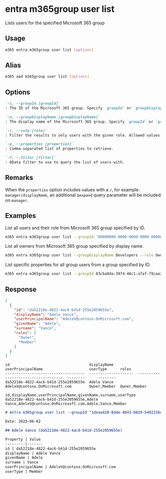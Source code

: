 
# entra m365group user list

Lists users for the specified Microsoft 365 group

## Usage

```sh
m365 entra m365group user list [options]
```

## Alias

```sh
m365 aad m365group user list [options]
```

## Options

```md definition-list
`-i, --groupId [groupId]`
: The ID of the Microsoft 365 group. Specify `groupId` or `groupDisplayName` but not both.

`-n, --groupDisplayName [groupDisplayName]`
: The display name of the Microsoft 365 group. Specify `groupId` or `groupDisplayName` but not both.

`-r, --role [role]`
: Filter the results to only users with the given role. Allowed values: `Owner`, `Member`.

`-p, --properties [properties]`
: Comma-separated list of properties to retrieve.

`-f, --filter [filter]`
: OData filter to use to query the list of users with.
```

<Global />

## Remarks

When the `properties` option includes values with a `/`, for example: `manager/displayName`, an additional `$expand` query parameter will be included on `manager`.

## Examples

List all users and their role from Microsoft 365 group specified by ID.

```sh
m365 entra m365group user list --groupId '00000000-0000-0000-0000-000000000000'
```

List all owners from Microsoft 365 group specified by display name.

```sh
m365 entra m365group user list --groupDisplayName Developers --role Owner
```

List specific properties for all group users from a group specified by ID.

```sh
m365 entra m365group user list --groupId 03cba9da-3974-46c1-afaf-79caa2e45bbe --properties "id,jobTitle,companyName,accountEnabled"
```

## Response

<Tabs>
  <TabItem value="JSON">

  ```json
  [
    {
      "id": "da52218e-4822-4ac6-b41d-255e2059655e",
      "displayName": "Adele Vance",
      "userPrincipalName": "AdeleV@contoso.OnMicrosoft.com",
      "givenName": "Adele",
      "surname": "Vance",
      "roles": [
        "Owner",
        "Member"
      ]
    }
  ]
  ```

  </TabItem>
  <TabItem value="Text">

  ```text
  id                                    displayName           userPrincipalName                     userType      roles
  ------------------------------------  --------------------  ------------------------------------  --------      --------
  da52218e-4822-4ac6-b41d-255e2059655e  Adele Vance           AdeleV@contoso.OnMicrosoft.com        Owner,Member  Owner,Member
  ```

  </TabItem>
  <TabItem value="CSV">

  ```csv
  id,displayName,userPrincipalName,givenName,surname,userType
  da52218e-4822-4ac6-b41d-255e2059655e,Adele Vance,AdeleV@contoso.OnMicrosoft.com,Adele,Vance,Member
  ```

  </TabItem>
  <TabItem value="Markdown">

  ```md
  # entra m365group user list --groupId "1deaa428-8dde-4043-b028-5492226d6114"

  Date: 2023-06-02

  ## Adele Vance (da52218e-4822-4ac6-b41d-255e2059655e)

  Property | Value
  ---------|-------
  id | da52218e-4822-4ac6-b41d-255e2059655e
  displayName | Adele Vance
  givenName | Adele
  surname | Vance
  userPrincipalName | AdeleV@contoso.OnMicrosoft.com
  userType | Member
  ```

  </TabItem>
</Tabs>
